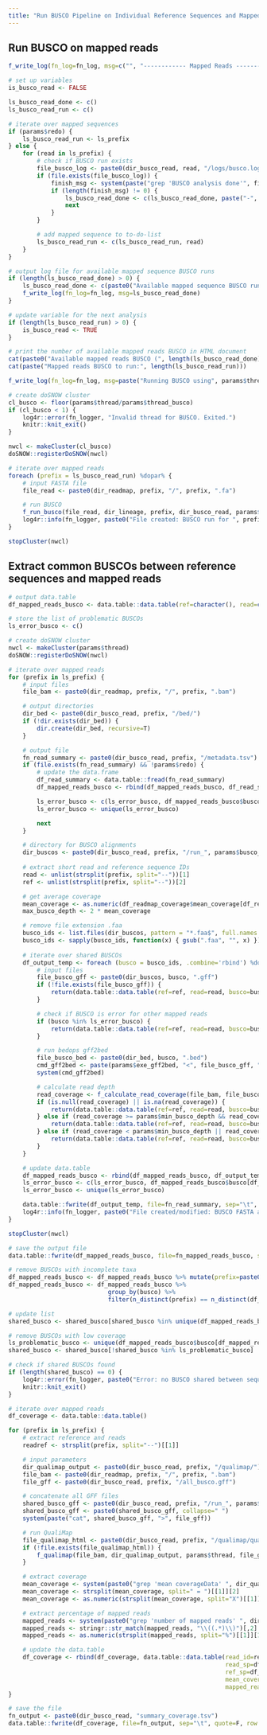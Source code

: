 ```yaml
---
title: "Run BUSCO Pipeline on Individual Reference Sequences and Mapped Reads"
---
```


## Run BUSCO on mapped reads
```r
f_write_log(fn_log=fn_log, msg=c("", "------------ Mapped Reads ----------"))

# set up variables
is_busco_read <- FALSE

ls_busco_read_done <- c()
ls_busco_read_run <- c()

# iterate over mapped sequences
if (params$redo) {
    ls_busco_read_run <- ls_prefix
} else {
    for (read in ls_prefix) {
        # check if BUSCO run exists
        file_busco_log <- paste0(dir_busco_read, read, "/logs/busco.log")
        if (file.exists(file_busco_log)) {
            finish_msg <- system(paste("grep 'BUSCO analysis done'", file_busco_log), intern=T)
            if (length(finish_msg) != 0) {
                ls_busco_read_done <- c(ls_busco_read_done, paste("-", read))
                next
            }
        }

        # add mapped sequence to to-do-list
        ls_busco_read_run <- c(ls_busco_read_run, read)
    }
}

# output log file for available mapped sequence BUSCO runs
if (length(ls_busco_read_done) > 0) {
    ls_busco_read_done <- c(paste0("Available mapped sequence BUSCO runs (", length(ls_busco_read_done), "/", length(ls_prefix), ")"), ls_busco_read_done, "")
    f_write_log(fn_log=fn_log, msg=ls_busco_read_done)
}

# update variable for the next analysis
if (length(ls_busco_read_run) > 0) {
    is_busco_read <- TRUE
}
```

```r
# print the number of available mapped reads BUSCO in HTML document
cat(paste0("Available mapped reads BUSCO (", length(ls_busco_read_done), "/", length(ls_prefix), ")"))
cat(paste("Mapped reads BUSCO to run:", length(ls_busco_read_run)))
```

```r
f_write_log(fn_log=fn_log, msg=paste("Running BUSCO using", params$thread_busco, "threads"))

# create doSNOW cluster
cl_busco <- floor(params$thread/params$thread_busco)
if (cl_busco < 1) {
    log4r::error(fn_logger, "Invalid thread for BUSCO. Exited.")
    knitr::knit_exit()
}

nwcl <- makeCluster(cl_busco)
doSNOW::registerDoSNOW(nwcl)

# iterate over mapped reads
foreach (prefix = ls_busco_read_run) %dopar% {
    # input FASTA file
    file_read <- paste0(dir_readmap, prefix, "/", prefix, ".fa")

    # run BUSCO
    f_run_busco(file_read, dir_lineage, prefix, dir_busco_read, params$busco_mode, params$thread_busco, params$exe_busco)
    log4r::info(fn_logger, paste0("File created: BUSCO run for ", prefix, "."))
}

stopCluster(nwcl)
```

## Extract common BUSCOs between reference sequences and mapped reads
```r
# output data.table
df_mapped_reads_busco <- data.table::data.table(ref=character(), read=character(), busco=character(), is_error=logical(), note=character())

# store the list of problematic BUSCOs
ls_error_busco <- c()

# create doSNOW cluster
nwcl <- makeCluster(params$thread)
doSNOW::registerDoSNOW(nwcl)

# iterate over mapped reads
for (prefix in ls_prefix) {
    # input files
    file_bam <- paste0(dir_readmap, prefix, "/", prefix, ".bam")

    # output directories
    dir_bed <- paste0(dir_busco_read, prefix, "/bed/")
    if (!dir.exists(dir_bed)) {
        dir.create(dir_bed, recursive=T)
    }

    # output file
    fn_read_summary <- paste0(dir_busco_read, prefix, "/metadata.tsv")
    if (file.exists(fn_read_summary) && !params$redo) {
        # update the data.frame
        df_read_summary <- data.table::fread(fn_read_summary)
        df_mapped_reads_busco <- rbind(df_mapped_reads_busco, df_read_summary)

        ls_error_busco <- c(ls_error_busco, df_mapped_reads_busco$busco[df_mapped_reads_busco$is_error])
        ls_error_busco <- unique(ls_error_busco)

        next
    }

    # directory for BUSCO alignments
    dir_buscos <- paste0(dir_busco_read, prefix, "/run_", params$busco_lineage, "/busco_sequences/single_copy_busco_sequences/")
    
    # extract short read and reference sequence IDs
    read <- unlist(strsplit(prefix, split="--"))[1]
    ref <- unlist(strsplit(prefix, split="--"))[2]

    # get average coverage
    mean_coverage <- as.numeric(df_readmap_coverage$mean_coverage[df_readmap_coverage$read_id==read & df_readmap_coverage$ref_id==ref])
    max_busco_depth <- 2 * mean_coverage

    # remove file extension .faa
    busco_ids <- list.files(dir_buscos, pattern = "*.faa$", full.names = F, recursive = F)
    busco_ids <- sapply(busco_ids, function(x) { gsub(".faa", "", x) })
    
    # iterate over shared BUSCOs
    df_output_temp <- foreach (busco = busco_ids, .combine='rbind') %dopar% {
        # input files
        file_busco_gff <- paste0(dir_buscos, busco, ".gff")
        if (!file.exists(file_busco_gff)) {
            return(data.table::data.table(ref=ref, read=read, busco=busco, is_error=TRUE, note="File not found: GFF file"))
        }

        # check if BUSCO is error for other mapped reads
        if (busco %in% ls_error_busco) {
            return(data.table::data.table(ref=ref, read=read, busco=busco, is_error=TRUE, note="BUSCO is problematic for other mapped reads"))
        }

        # run bedops gff2bed
        file_busco_bed <- paste0(dir_bed, busco, ".bed")
        cmd_gff2bed <- paste(params$exe_gff2bed, "<", file_busco_gff, ">", file_busco_bed)
        system(cmd_gff2bed)

        # calculate read depth
        read_coverage <- f_calculate_read_coverage(file_bam, file_busco_bed, params$exe_samtools)
        if (is.null(read_coverage) || is.na(read_coverage)) {
            return(data.table::data.table(ref=ref, read=read, busco=busco, is_error=TRUE, note="Error: invalid coverage"))
        } else if (read_coverage >= params$min_busco_depth && read_coverage <= max_busco_depth) {
            return(data.table::data.table(ref=ref, read=read, busco=busco, is_error=FALSE, note=NA))
        } else if (read_coverage < params$min_busco_depth || read_coverage > max_busco_depth) {
            return(data.table::data.table(ref=ref, read=read, busco=busco, is_error=TRUE, note=paste("Average CDS coverage:", read_coverage)))
        }
    }

    # update data.table
    df_mapped_reads_busco <- rbind(df_mapped_reads_busco, df_output_temp)
    ls_error_busco <- c(ls_error_busco, df_mapped_reads_busco$busco[df_mapped_reads_busco$is_error])
    ls_error_busco <- unique(ls_error_busco)

    data.table::fwrite(df_output_temp, file=fn_read_summary, sep="\t", quote=F, row.names=F)
    log4r::info(fn_logger, paste0("File created/modified: BUSCO FASTA alignments for ", prefix, "."))
}

stopCluster(nwcl)

# save the output file
data.table::fwrite(df_mapped_reads_busco, file=fn_mapped_reads_busco, sep="\t", quote=F)

# remove BUSCOs with incomplete taxa
df_mapped_reads_busco <- df_mapped_reads_busco %>% mutate(prefix=paste0(read,"--",ref))
df_mapped_reads_busco <- df_mapped_reads_busco %>%
                            group_by(busco) %>%
                            filter(n_distinct(prefix) == n_distinct(df_mapped_reads_busco$prefix))

# update list
shared_busco <- shared_busco[shared_busco %in% unique(df_mapped_reads_busco$busco)]

# remove BUSCOs with low coverage
ls_problematic_busco <- unique(df_mapped_reads_busco$busco[df_mapped_reads_busco$is_error])
shared_busco <- shared_busco[!shared_busco %in% ls_problematic_busco]

# check if shared BUSCOs found
if (length(shared_busco) == 0) {
    log4r::error(fn_logger, paste0("Error: no BUSCO shared between sequences. Exited."))
    knitr::knit_exit()
}
```

```r
# iterate over mapped reads
df_coverage <- data.table::data.table()

for (prefix in ls_prefix) {
    # extract reference and reads
    readref <- strsplit(prefix, split="--")[[1]]

    # input parameters
    dir_qualimap_output <- paste0(dir_busco_read, prefix, "/qualimap/")
    file_bam <- paste0(dir_readmap, prefix, "/", prefix, ".bam")
    file_gff <- paste0(dir_busco_read, prefix, "/all_busco.gff")

    # concatenate all GFF files
    shared_busco_gff <- paste0(dir_busco_read, prefix, "/run_", params$busco_lineage, "/busco_sequences/single_copy_busco_sequences/", shared_busco, ".gff")
    shared_busco_gff <- paste0(shared_busco_gff, collapse=" ")
    system(paste("cat", shared_busco_gff, ">", file_gff))    

    # run QualiMap
    file_qualimap_html <- paste0(dir_busco_read, prefix, "/qualimap/qualimapReport.html")
    if (!file.exists(file_qualimap_html)) {
        f_qualimap(file_bam, dir_qualimap_output, params$thread, file_gff, params$exe_qualimap)
    }

    # extract coverage
    mean_coverage <- system(paste0("grep 'mean coverageData' ", dir_qualimap_output, "genome_results.txt"), intern=T)
    mean_coverage <- strsplit(mean_coverage, split=" = ")[[1]][2]
    mean_coverage <- as.numeric(strsplit(mean_coverage, split="X")[[1]][1])

    # extract percentage of mapped reads
    mapped_reads <- system(paste0("grep 'number of mapped reads' ", dir_qualimap_output, "genome_results.txt"), intern=T)
    mapped_reads <- stringr::str_match(mapped_reads, "\\((.*)\\)")[,2]
    mapped_reads <- as.numeric(strsplit(mapped_reads, split="%")[[1]][1])

    # update the data.table
    df_coverage <- rbind(df_coverage, data.table::data.table(read_id=readref[1], ref_id=readref[2],
                                                             read_sp=df_reads$species[df_reads$id==readref[1]],
                                                             ref_sp=df_refs$species[df_refs$id==readref[2]],
                                                             mean_coverage=mean_coverage,
                                                             mapped_reads=mapped_reads))
}

# save the file
fn_output <- paste0(dir_busco_read, "summary_coverage.tsv")
data.table::fwrite(df_coverage, file=fn_output, sep="\t", quote=F, row.names=F, col.names=F)
```
